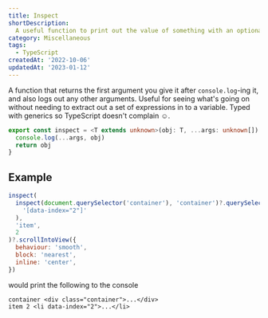 ```yaml
---
title: Inspect
shortDescription:
  A useful function to print out the value of something with an optional message
category: Miscellaneous
tags:
  - TypeScript
createdAt: '2022-10-06'
updatedAt: '2023-01-12'
---
```


A function that returns the first argument you give it after `console.log`-ing
it, and also logs out any other arguments. Useful for seeing what's going on
without needing to extract out a set of expressions in to a variable. Typed with
generics so TypeScript doesn't complain ☺.

```ts
export const inspect = <T extends unknown>(obj: T, ...args: unknown[]): T => {
  console.log(...args, obj)
  return obj
}
```

## Example

```js {0-1,4-5}
inspect(
  inspect(document.querySelector('container'), 'container')?.querySelector(
    '[data-index="2"]'
  ),
  'item',
  2
)?.scrollIntoView({
  behaviour: 'smooth',
  block: 'nearest',
  inline: 'center',
})
```

would print the following to the console

```
container <div class="container">...</div>
item 2 <li data-index="2">...</li>
```
